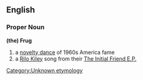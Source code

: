 ==English== {{wikipedia}}
=== Proper Noun ===
'''(the) Frug'''
# a [[novelty dance]] of 1960s America fame
# a [[Wikipedia:Rilo Kiley|Rilo Kiley]] song from their [[Wikipedia:The Initial Friend E.P.|The Initial Friend E.P.]]

[[Category:Unknown etymology]]<!--SOED-->